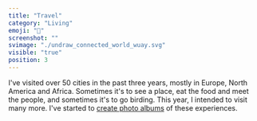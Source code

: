 ```yaml
---
title: "Travel"
category: "Living"
emoji: "📓"
screenshot: ""
svimage: "./undraw_connected_world_wuay.svg"
visible: "true"
position: 3
---
```


I've visited over 50 cities in the past three years, mostly in Europe, North America and Africa.  Sometimes it's to see a place, eat the food and meet the people, and sometimes it's to go birding.  This year, I intended to visit many more.  I've started to <a href="https://photos.jonmountjoy.com" target="_blank" aria-label="External Link">create photo albums</a> of these experiences.